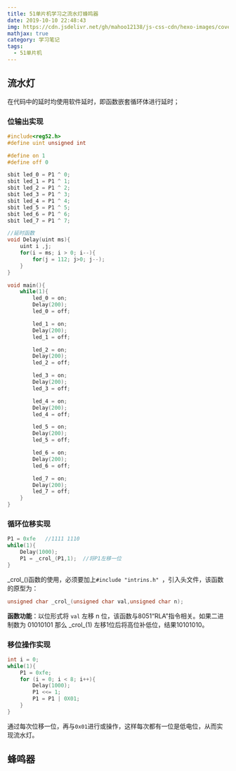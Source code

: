 ```yaml
---
title: 51单片机学习之流水灯蜂鸣器
date: 2019-10-10 22:48:43
img: https://cdn.jsdelivr.net/gh/mahoo12138/js-css-cdn/hexo-images/cover/51.jpg
mathjax: true
category: 学习笔记
tags:
  - 51单片机
---
```


## 流水灯

在代码中的延时均使用软件延时，即函数嵌套循环体进行延时；

### 位输出实现

```c
#include<reg52.h>
#define uint unsigned int

#define on 1
#define off 0

sbit led_0 = P1 ^ 0;
sbit led_1 = P1 ^ 1;
sbit led_2 = P1 ^ 2;
sbit led_3 = P1 ^ 3;
sbit led_4 = P1 ^ 4;
sbit led_5 = P1 ^ 5;
sbit led_6 = P1 ^ 6;
sbit led_7 = P1 ^ 7;

//延时函数
void Delay(uint ms){
	uint i ,j;
	for(i = ms; i > 0; i--){
		for(j = 112; j>0; j--);
	}
}

void main(){
	while(1){
		led_0 = on;
		Delay(200);
		led_0 = off;

        led_1 = on;
        Delay(200);
		led_1 = off;

        led_2 = on;
        Delay(200);
		led_2 = off;

        led_3 = on;
        Delay(200);
		led_3 = off;

        led_4 = on;
        Delay(200);
		led_4 = off;

        led_5 = on;
        Delay(200);
		led_5 = off;

        led_6 = on;
        Delay(200);
		led_6 = off;

        led_7 = on;
        Delay(200);
		led_7 = off;
	}
}
```

### 循环位移实现

```c
P1 = 0xfe	//1111 1110
while(1){
    Delay(1000);
    P1 = _crol_(P1,1);	//将P1左移一位
}
```

\_crol\_()函数的使用，必须要加上`#include "intrins.h" `，引入头文件，该函数的原型为：

```c
unsigned char _crol_(unsigned char val,unsigned char n);
```

**函数功能**：以位形式将 `val` 左移 n 位，该函数与8051“RLA”指令相关。如果二进制数为 01010101 那么 \_crol\_(1) 左移1位后将高位补低位，结果10101010。

### 移位操作实现

```c
int i = 0;
while(1){
    P1 = 0xfe;
    for (i = 0; i < 8; i++){
        Delay(1000);
        P1 <<= 1;
        P1 = P1 | 0X01;
    }
}
```

通过每次位移一位，再与`0x01`进行或操作，这样每次都有一位是低电位，从而实现流水灯。

## 蜂鸣器
